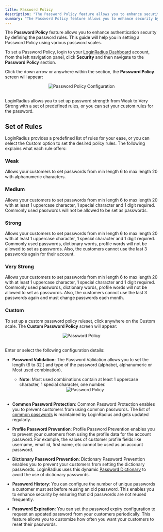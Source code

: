 ```yaml
---
title: Password Policy
description: "The Password Policy feature allows you to enhance security by defining the password rules for expiration, history, and complexity."
summary: "The Password Policy feature allows you to enhance security by defining the password rules for expiration, history, and complexity."
---
```



The **Password Policy** feature allows you to enhance authentication security by defining the password rules. This guide will help you in setting a Password Policy using various password scales.

To set a Password Policy, login to your [LoginRadius Dashboard](https://dashboard.loginradius.com/dashboard) account, from the left navigation panel, click **Security** and then navigate to the **Password Policy** section. 

Click the down arrow or anywhere within the section, the **Password Policy** screen will appear:

<div style="text-align:center">
  <img src="../assets/security/password-policy/main.png" alt="Password Policy Configuration" />
</div>
<br/>

LoginRadius allows you to set up password strength from Weak to Very Strong with a set of predefined rules, or you can set your custom rules for the password.

## Set of Rules
LoginRadius provides a predefined list of rules for your ease, or you can select the Custom option to set the desired policy rules. The following explains what each rule offers:

### Weak
Allows your customers to set passwords from min length 6 to max length 20 with alphanumeric characters.

### Medium
Allows your customers to set passwords from min length 6 to max length 20 with at least 1 uppercase character, 1 special character and 1 digit required. Commonly used passwords will not be allowed to be set as passwords.

### Strong
Allows your customers to set passwords from min length 6 to max length 20 with at least 1 uppercase character, 1 special character and 1 digit required. Commonly used passwords, dictionary words, profile words will not be allowed to set as passwords.  Also, the customers cannot use the last 3 passwords again for their account.

### Very Strong
Allows your customers to set passwords from min length 6 to max length 20 with at least 1 uppercase character, 1 special character and 1 digit required. Commonly used passwords, dictionary words, profile words will not be allowed to set as passwords. Also, the customers cannot use the last 3 passwords again and must change passwords each month.

### Custom
To set up a custom password policy ruleset, click anywhere on the Custom scale. The **Custom Password Policy** screen will appear: 

<div style="text-align:center">
  <img src="../assets/security/password-policy/custom.png" alt="Password Policy" />
</div>
<br/>

Enter or select the following configuration details:

- **Password Validation**: The Password Validation allows you to set the length (6 to 32 ) and type of the password (alphabet, alphanumeric or Most used combination).
    - **Note**: Most used combinations contain at least 1 uppercase character, 1 special character, one number.

    <div style="text-align:center">
      <img src="../assets/security/password-policy/password-type.png" alt="Password Policy" />
    </div>
    <br/>

	
- **Common Password Protection**: Common Password Protection enables you to prevent customers from using common passwords. The list of [common passwords](/general/common-passwords/) is maintained by LoginRadius and gets updated regularly.


- **Profile Password Prevention**: Profile Password Prevention enables you to prevent your customers from using the profile data for the account password. For example, the values of customer profile fields like username, email id, first name, etc cannot be used as an account password.


- **Dictionary Password Prevention**: Dictionary Password Prevention enables you to prevent your customers from setting the dictionary passwords. LoginRadius uses this dynamic [Password Dictionary](https://raw.githubusercontent.com/danielmiessler/SecLists/master/Passwords/Common-Credentials/10-million-password-list-top-1000000.txt) to avoid the use of dictionary passwords.


- **Password History**: You can configure the number of unique passwords a customer must set before reusing an old password. This enables you to enhance security by ensuring that old passwords are not reused frequently.


- **Password Expiration**: You can set the password expiry configuration to request an updated password from your customers periodically. This feature allows you to customize how often you want your customers to reset their passwords.
